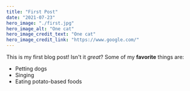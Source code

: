 ```yaml
---
title: "First Post"
date: "2021-07-23"
hero_image: "./first.jpg"
hero_image_alt: "One cat"
hero_image_credit_text: "One cat"
hero_image_credit_link: "https://www.google.com/"
---
```


This is my first blog post! Isn't it _great_?
Some of my **favorite** things are:

- Petting dogs
- Singing
- Eating potato-based foods
